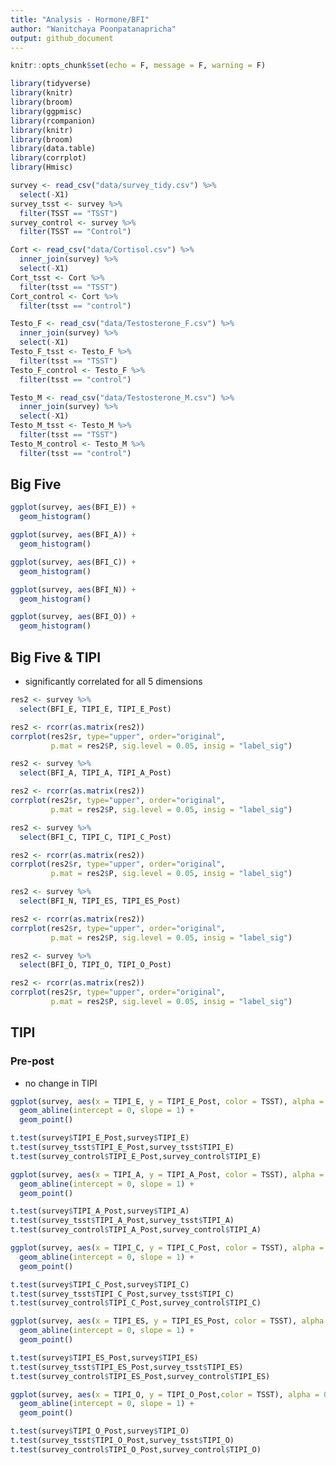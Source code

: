 ```yaml
---
title: "Analysis - Hormone/BFI"
author: "Wanitchaya Poonpatanapricha"
output: github_document
---
```


```r
knitr::opts_chunk$set(echo = F, message = F, warning = F)

library(tidyverse)
library(knitr)
library(broom)
library(ggpmisc)
library(rcompanion)
library(knitr)
library(broom)
library(data.table)
library(corrplot)
library(Hmisc)
```

```r
survey <- read_csv("data/survey_tidy.csv") %>%
  select(-X1)
survey_tsst <- survey %>%
  filter(TSST == "TSST")
survey_control <- survey %>%
  filter(TSST == "Control")

Cort <- read_csv("data/Cortisol.csv") %>%
  inner_join(survey) %>%
  select(-X1)
Cort_tsst <- Cort %>%
  filter(tsst == "TSST")
Cort_control <- Cort %>%
  filter(tsst == "control")

Testo_F <- read_csv("data/Testosterone_F.csv") %>%
  inner_join(survey) %>%
  select(-X1)
Testo_F_tsst <- Testo_F %>%
  filter(tsst == "TSST")
Testo_F_control <- Testo_F %>%
  filter(tsst == "control")

Testo_M <- read_csv("data/Testosterone_M.csv") %>%
  inner_join(survey) %>%
  select(-X1)
Testo_M_tsst <- Testo_M %>%
  filter(tsst == "TSST")
Testo_M_control <- Testo_M %>%
  filter(tsst == "control")
```

## Big Five
```r
ggplot(survey, aes(BFI_E)) +
  geom_histogram()
```
```r
ggplot(survey, aes(BFI_A)) +
  geom_histogram()
```
```r
ggplot(survey, aes(BFI_C)) +
  geom_histogram()
```
```r
ggplot(survey, aes(BFI_N)) +
  geom_histogram()
```
```r
ggplot(survey, aes(BFI_O)) +
  geom_histogram()
```


## Big Five & TIPI
* significantly correlated for all 5 dimensions
```r
res2 <- survey %>%
  select(BFI_E, TIPI_E, TIPI_E_Post)

res2 <- rcorr(as.matrix(res2))
corrplot(res2$r, type="upper", order="original", 
         p.mat = res2$P, sig.level = 0.05, insig = "label_sig")
```

```r
res2 <- survey %>%
  select(BFI_A, TIPI_A, TIPI_A_Post)

res2 <- rcorr(as.matrix(res2))
corrplot(res2$r, type="upper", order="original", 
         p.mat = res2$P, sig.level = 0.05, insig = "label_sig")
```

```r
res2 <- survey %>%
  select(BFI_C, TIPI_C, TIPI_C_Post)

res2 <- rcorr(as.matrix(res2))
corrplot(res2$r, type="upper", order="original", 
         p.mat = res2$P, sig.level = 0.05, insig = "label_sig")
```

```r
res2 <- survey %>%
  select(BFI_N, TIPI_ES, TIPI_ES_Post)

res2 <- rcorr(as.matrix(res2))
corrplot(res2$r, type="upper", order="original", 
         p.mat = res2$P, sig.level = 0.05, insig = "label_sig")
```

```r
res2 <- survey %>%
  select(BFI_O, TIPI_O, TIPI_O_Post)

res2 <- rcorr(as.matrix(res2))
corrplot(res2$r, type="upper", order="original", 
         p.mat = res2$P, sig.level = 0.05, insig = "label_sig")
```





## TIPI
### Pre-post
* no change in TIPI
```r
ggplot(survey, aes(x = TIPI_E, y = TIPI_E_Post, color = TSST), alpha = 0.5) +
  geom_abline(intercept = 0, slope = 1) +
  geom_point() 

t.test(survey$TIPI_E_Post,survey$TIPI_E)
t.test(survey_tsst$TIPI_E_Post,survey_tsst$TIPI_E)
t.test(survey_control$TIPI_E_Post,survey_control$TIPI_E)
```

```r
ggplot(survey, aes(x = TIPI_A, y = TIPI_A_Post, color = TSST), alpha = 0.5) +
  geom_abline(intercept = 0, slope = 1) +
  geom_point()

t.test(survey$TIPI_A_Post,survey$TIPI_A)
t.test(survey_tsst$TIPI_A_Post,survey_tsst$TIPI_A)
t.test(survey_control$TIPI_A_Post,survey_control$TIPI_A)
```

```r
ggplot(survey, aes(x = TIPI_C, y = TIPI_C_Post, color = TSST), alpha = 0.5) +
  geom_abline(intercept = 0, slope = 1) +
  geom_point()

t.test(survey$TIPI_C_Post,survey$TIPI_C)
t.test(survey_tsst$TIPI_C_Post,survey_tsst$TIPI_C)
t.test(survey_control$TIPI_C_Post,survey_control$TIPI_C)
```

```r
ggplot(survey, aes(x = TIPI_ES, y = TIPI_ES_Post, color = TSST), alpha = 0.5) +
  geom_abline(intercept = 0, slope = 1) +
  geom_point()

t.test(survey$TIPI_ES_Post,survey$TIPI_ES)
t.test(survey_tsst$TIPI_ES_Post,survey_tsst$TIPI_ES)
t.test(survey_control$TIPI_ES_Post,survey_control$TIPI_ES)
```

```r
ggplot(survey, aes(x = TIPI_O, y = TIPI_O_Post,color = TSST), alpha = 0.5) +
  geom_abline(intercept = 0, slope = 1) +
  geom_point()

t.test(survey$TIPI_O_Post,survey$TIPI_O)
t.test(survey_tsst$TIPI_O_Post,survey_tsst$TIPI_O)
t.test(survey_control$TIPI_O_Post,survey_control$TIPI_O)
```

